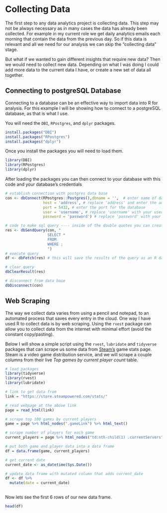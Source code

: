 # **Collecting Data**

The first step to any data analytics project is collecting data. This step may not be always necessary as in many cases the data has already been collected. For example in my current role we get daily analytics emails each morning that contain the data from the previous day. So if this data is relevant and all we need for our analysis we can skip the "collecting data" stage.

But what if we wanted to gain different insights that require new data? Then we would need to collect new data. Depending on what I was doing I could add more data to the current data I have, or create a new set of data all together.

## **Connecting to postgreSQL Database**

Connecting to a database can be an effective way to import data into R for analysis. For this example I will be showing how to connect to a postgreSQL database, as that is what I use.

You will need the `DBI`, `RPostgres`, and `dplyr` packages.

```r
install.packages("DBI")
install.packages("RPostgres")
install.packages("dplyr")
```

Once you install the packages you will need to load them.

```r
library(DBI)
library(RPostgres)
library(dplyr)
```

After loading the packages you can then connect to your database with this code and your database's credentials

```r
# establish connection with postgres data base
con <- dbConnect(RPostgres::Postgres(),dbname = '',  # enter name of database in the single quotes
                 host = 'address', # replace 'address' and enter the address of the database inside the single quotes
                 port = 5432, # enter the port for the database 
                 user = 'username', # replace 'username' with your username inside single quotes
                 password = 'password') # replace 'password' with your password inside single quotes

# code to make sql query ---- inside of the double quotes you can create your query
res <- dbSendQuery(con, "
                   SELECT *
                   FROM 
                   WHERE ;
                   ")
# execute query
df <- dbFetch(res) # this will save the results of the query as an R data frame called 'DF'

# clear query
dbClearResult(res)

# disconnect from data base
dbDisconnect(con)
```

## **Web Scraping**

The way we collect data varies from using a pencil and notepad, to an automated process that saves every entry in the cloud. One way I have used R to collect data is by web scraping. Using the `rvest` package can allow you to collect data from the internet with minimal effort (avoid the constant copy/pasting).

Below I will show a simple script using the `rvest`, `lubridate` and `tidyverse` packages that can scrape us some data from [Steam's](https://store.steampowered.com/stats/) game stats page. Steam is a video game distribution service, and we will scrape a couple columns from their live *Top games by current player count* table.

```r
# load packages
library(tidyverse)
library(rvest)
library(lubridate)

# link to get data from
link = "https://store.steampowered.com/stats/" 

# read webpage at the above link
page = read_html(link) 

# scrape top 100 games by current players
game = page %>% html_nodes(".gameLink") %>% html_text()  

# scrape number of players for each game 
current_players = page %>% html_nodes("td:nth-child(1) .currentServers") %>% html_text() 

# put both game and player data into a data frame
df = data.frame(game, current_players) 

# get current date
current_date <- as_datetime(Sys.Date())

# update data frame with mutated column that adds current_date
df <- df %>% 
  mutate(date = current_date)
 
```

Now lets see the first 6 rows of our new data frame.

```r
head(df)
```
